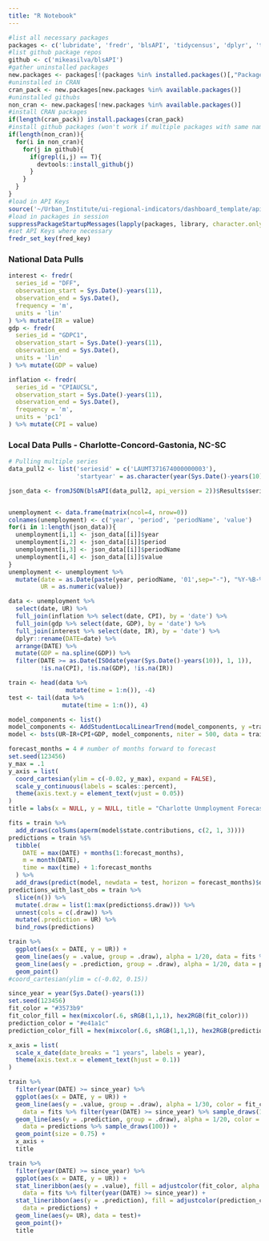 ```yaml
---
title: "R Notebook"
---
```


```r
#list all necessary packages
packages <- c('lubridate', 'fredr', 'blsAPI', 'tidycensus', 'dplyr', 'tidyr', 'rjson', 'zoo', 'plyr', 'plotly', 'tidybayes', 'bsts', 'rstan', 'modelr', 'brms', 'gganimate', 'cowplot', 'ggridges', 'colorspace')
#list github package repos
github <- c('mikeasilva/blsAPI')
#gather uninstalled packages
new.packages <- packages[!(packages %in% installed.packages()[,"Package"])]
#uninstalled in CRAN
cran_pack <- new.packages[new.packages %in% available.packages()]
#uninstalled githubs
non_cran <- new.packages[!new.packages %in% available.packages()]
#install CRAN packages
if(length(cran_pack)) install.packages(cran_pack)
#install github packages (won't work if multiple packages with same name)
if(length(non_cran)){
  for(i in non_cran){
    for(j in github){
      if(grepl(i,j) == T){
        devtools::install_github(j)
      }
    }
  }
}
#load in API Keys
source('~/Urban_Institute/ui-regional-indicators/dashboard_template/api_keys.txt')
#load in packages in session
suppressPackageStartupMessages(lapply(packages, library, character.only=T))
#set API Keys where necessary
fredr_set_key(fred_key)
```

### National Data Pulls

```r
interest <- fredr(
  series_id = "DFF",
  observation_start = Sys.Date()-years(11),
  observation_end = Sys.Date(),
  frequency = 'm',
  units = 'lin'
) %>% mutate(IR = value)
gdp <- fredr(
  series_id = "GDPC1",
  observation_start = Sys.Date()-years(11),
  observation_end = Sys.Date(),
  units = 'lin'
) %>% mutate(GDP = value)

inflation <- fredr(
  series_id = "CPIAUCSL",
  observation_start = Sys.Date()-years(11),
  observation_end = Sys.Date(),
  frequency = 'm',
  units = 'pc1'
) %>% mutate(CPI = value)
```

### Local Data Pulls - Charlotte-Concord-Gastonia, NC-SC

```r
# Pulling multiple series
data_pull2 <- list('seriesid' = c('LAUMT371674000000003'),
                   'startyear' = as.character(year(Sys.Date()-years(10))), 'endyear' = as.character(year(Sys.Date())), latest=F,'registrationKey' = bls_key)

json_data <- fromJSON(blsAPI(data_pull2, api_version = 2))$Results$series[[1]]$data


unemployment <- data.frame(matrix(ncol=4, nrow=0))
colnames(unemployment) <- c('year', 'period', 'periodName', 'value')
for(i in 1:length(json_data)){
  unemployment[i,1] <- json_data[[i]]$year
  unemployment[i,2] <- json_data[[i]]$period
  unemployment[i,3] <- json_data[[i]]$periodName
  unemployment[i,4] <- json_data[[i]]$value
}
unemployment <- unemployment %>%
  mutate(date = as.Date(paste(year, periodName, '01',sep="-"), "%Y-%B-%d"),
         UR = as.numeric(value))
```

```r
data <- unemployment %>%
  select(date, UR) %>%
  full_join(inflation %>% select(date, CPI), by = 'date') %>%
  full_join(gdp %>% select(date, GDP), by = 'date') %>%
  full_join(interest %>% select(date, IR), by = 'date') %>%
  dplyr::rename(DATE=date) %>%
  arrange(DATE) %>%
  mutate(GDP = na.spline(GDP)) %>%
  filter(DATE >= as.Date(ISOdate(year(Sys.Date()-years(10)), 1, 1)),
         !is.na(CPI), !is.na(GDP), !is.na(IR))
```

```r
train <- head(data %>%
                mutate(time = 1:n()), -4)
test <- tail(data %>%
               mutate(time = 1:n()), 4)
```

```r
model_components <- list()
model_components <- AddStudentLocalLinearTrend(model_components, y =train$UR)
model <- bsts(UR~IR+CPI+GDP, model_components, niter = 500, data = train)
```

```r
forecast_months = 4 # number of months forward to forecast
set.seed(123456)
y_max = .1
y_axis = list(
  coord_cartesian(ylim = c(-0.02, y_max), expand = FALSE),
  scale_y_continuous(labels = scales::percent),
  theme(axis.text.y = element_text(vjust = 0.05))
)
title = labs(x = NULL, y = NULL, title = "Charlotte Unmployment Forecast vs Actual")

fits = train %>%
  add_draws(colSums(aperm(model$state.contributions, c(2, 1, 3))))
predictions = train %$%
  tibble(
    DATE = max(DATE) + months(1:forecast_months),
    m = month(DATE),
    time = max(time) + 1:forecast_months
  ) %>%
  add_draws(predict(model, newdata = test, horizon = forecast_months)$distribution, value = ".prediction")
predictions_with_last_obs = train %>% 
  slice(n()) %>% 
  mutate(.draw = list(1:max(predictions$.draw))) %>% 
  unnest(cols = c(.draw)) %>% 
  mutate(.prediction = UR) %>% 
  bind_rows(predictions)
```

```r
train %>%
  ggplot(aes(x = DATE, y = UR)) +
  geom_line(aes(y = .value, group = .draw), alpha = 1/20, data = fits %>% sample_draws(100)) +
  geom_line(aes(y = .prediction, group = .draw), alpha = 1/20, data = predictions %>% sample_draws(100)) +
  geom_point()
#coord_cartesian(ylim = c(-0.02, 0.15))
```

```r
since_year = year(Sys.Date()-years(1))
set.seed(123456)
fit_color = "#3573b9"
fit_color_fill = hex(mixcolor(.6, sRGB(1,1,1), hex2RGB(fit_color)))
prediction_color = "#e41a1c"
prediction_color_fill = hex(mixcolor(.6, sRGB(1,1,1), hex2RGB(prediction_color)))

x_axis = list(
  scale_x_date(date_breaks = "1 years", labels = year),
  theme(axis.text.x = element_text(hjust = 0.1))
)

train %>%
  filter(year(DATE) >= since_year) %>%
  ggplot(aes(x = DATE, y = UR)) +
  geom_line(aes(y = .value, group = .draw), alpha = 1/30, color = fit_color, size = .75,
    data = fits %>% filter(year(DATE) >= since_year) %>% sample_draws(100)) +
  geom_line(aes(y = .prediction, group = .draw), alpha = 1/20, color = prediction_color, size = .75,
    data = predictions %>% sample_draws(100)) +
  geom_point(size = 0.75) +
  x_axis +
  title
```
  
 
```r
train %>%
  filter(year(DATE) >= since_year) %>%
  ggplot(aes(x = DATE, y = UR)) +
  stat_lineribbon(aes(y = .value), fill = adjustcolor(fit_color, alpha.f = .25), color = fit_color, .width = .95,
    data = fits %>% filter(year(DATE) >= since_year)) +
  stat_lineribbon(aes(y = .prediction), fill = adjustcolor(prediction_color, alpha.f = .25), color = prediction_color, .width = .95,
    data = predictions) +
  geom_line(aes(y= UR), data = test)+
  geom_point()+
  title
```
  


